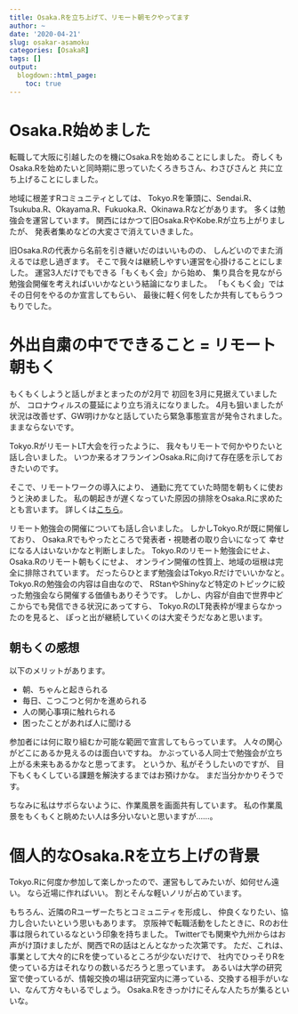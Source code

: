 ```yaml
---
title: Osaka.Rを立ち上げて、リモート朝モクやってます
author: ~
date: '2020-04-21'
slug: osakar-asamoku
categories: [OsakaR]
tags: []
output:
  blogdown::html_page:
    toc: true
---
```


# Osaka.R始めました

転職して大阪に引越したのを機にOsaka.Rを始めることにしました。
奇しくもOsaka.Rを始めたいと同時期に思っていたくろきちさん、わさびさんと
共に立ち上げることにしました。

地域に根差すRコミュニティとしては、
Tokyo.Rを筆頭に、Sendai.R、Tsukuba.R、Okayama.R、Fukuoka.R、Okinawa.Rなどがあります。
多くは勉強会を運営しています。
関西にはかつて旧Osaka.RやKobe.Rが立ち上がりましたが、
発表者集めなどの大変さで消えていきました。

旧Osaka.Rの代表から名前を引き継いだのはいいものの、
しんどいのでまた消えるでは悲し過ぎます。
そこで我々は継続しやすい運営を心掛けることにしました。
運営3人だけでもできる「もくもく会」から始め、
集り具合を見ながら勉強会開催を考えればいいかなという結論になりました。
「もくもく会」ではその日何をやるのか宣言してもらい、
最後に軽く何をしたか共有してもらうつもりでした。

# 外出自粛の中でできること = リモート朝もく

もくもくしようと話しがまとまったのが2月で
初回を3月に見据えていましたが、
コロナウィルスの蔓延により立ち消えになりました。
4月も狙いましたが状況は改善せず、GW明けかなと話していたら緊急事態宣言が発令されました。
ままならないです。

Tokyo.RがリモートLT大会を行ったように、
我々もリモートで何かやりたいと話し合いました。
いつか来るオフランインOsaka.Rに向けて存在感を示しておきたいのです。

そこで、リモートワークの導入により、
通勤に充てていた時間を朝もくに使おうと決めました。
私の朝起きが遅くなっていた原因の排除をOsaka.Rに求めたとも言います。
詳しくは[こちら](https://osaka-r.connpass.com/)。

リモート勉強会の開催についても話し合いました。
しかしTokyo.Rが既に開催しており、
Osaka.Rでもやったところで発表者・視聴者の取り合いになって
幸せになる人はいないかなと判断しました。
Tokyo.Rのリモート勉強会にせよ、Osaka.Rのリモート朝もくにせよ、
オンライン開催の性質上、地域の垣根は完全に排除されています。
だったらひとまず勉強会はTokyo.Rだけでいいかなと。
Tokyo.Rの勉強会の内容は自由なので、
RStanやShinyなど特定のトピックに絞った勉強会なら開催する価値もありそうです。
しかし、内容が自由で世界中どこからでも発信できる状況にあってすら、
Tokyo.RのLT発表枠が埋まらなかったのを見ると、
ぽっと出が継続していくのは大変そうだなあと思います。

## 朝もくの感想

以下のメリットがあります。

* 朝、ちゃんと起きられる
* 毎日、こつこつと何かを進められる
* 人の関心事項に触れられる
* 困ったことがあれば人に聞ける

参加者には何に取り組むか可能な範囲で宣言してもらっています。
人々の関心がどこにあるか見えるのは面白いですね。
かぶっている人同士で勉強会が立ち上がる未来もあるかなと思ってます。
というか、私がそうしたいのですが、
目下もくもくしている課題を解決するまではお預けかな。
まだ当分かかりそうです。

ちなみに私はサボらないように、作業風景を画面共有しています。
私の作業風景をもくもくと眺めたい人は多分いないと思いますが……。

# 個人的なOsaka.Rを立ち上げの背景

Tokyo.Rに何度か参加して楽しかったので、運営もしてみたいが、如何せん遠い。
なら近場に作ればいい。
割とそんな軽いノリが占めています。

もちろん、近隣のRユーザーたちとコミュニティを形成し、
仲良くなりたい、協力し合いたいという思いもあります。
京阪神で転職活動をしたときに、Rのお仕事は限られているなという印象を持ちました。
Twitterでも関東や九州からはお声がけ頂けましたが、関西でRの話はとんとなかった次第です。
ただ、これは、事業として大々的にRを使っているところが少ないだけで、
社内でひっそりRを使っている方はそれなりの数いるだろうと思っています。
あるいは大学の研究室で使っているが、情報交換の場は研究室内に滞っている、交換する相手がいない、なんて方々もいるでしょう。
Osaka.Rをきっかけにそんな人たちが集るといいな。

